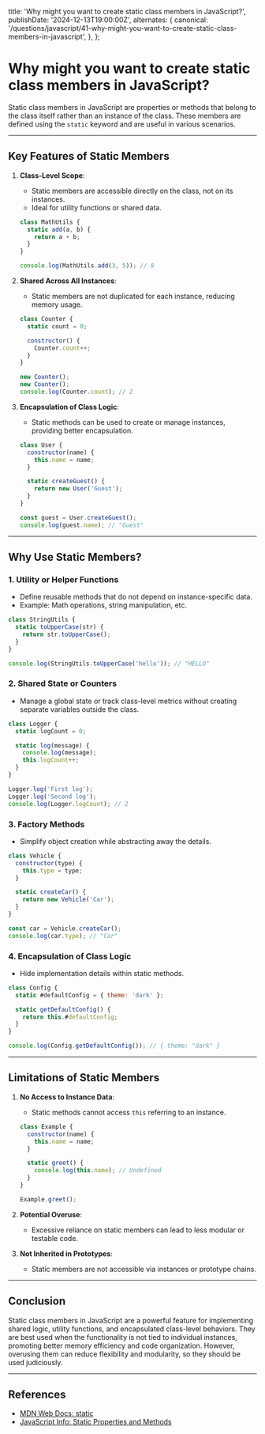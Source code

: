 
  title: 'Why might you want to create static class members in JavaScript?',
  publishDate: '2024-12-13T19:00:00Z',
  alternates: {
    canonical:
      '/questions/javascript/41-why-might-you-want-to-create-static-class-members-in-javascript',
  },
};

# Why might you want to create static class members in JavaScript?

Static class members in JavaScript are properties or methods that belong to the class itself rather than an instance of the class. These members are defined using the `static` keyword and are useful in various scenarios.

---

## **Key Features of Static Members**

1. **Class-Level Scope**:

   - Static members are accessible directly on the class, not on its instances.
   - Ideal for utility functions or shared data.

   ```javascript
   class MathUtils {
     static add(a, b) {
       return a + b;
     }
   }

   console.log(MathUtils.add(3, 5)); // 8
   ```

2. **Shared Across All Instances**:

   - Static members are not duplicated for each instance, reducing memory usage.

   ```javascript
   class Counter {
     static count = 0;

     constructor() {
       Counter.count++;
     }
   }

   new Counter();
   new Counter();
   console.log(Counter.count); // 2
   ```

3. **Encapsulation of Class Logic**:

   - Static methods can be used to create or manage instances, providing better encapsulation.

   ```javascript
   class User {
     constructor(name) {
       this.name = name;
     }

     static createGuest() {
       return new User('Guest');
     }
   }

   const guest = User.createGuest();
   console.log(guest.name); // "Guest"
   ```

---

## **Why Use Static Members?**

### 1. **Utility or Helper Functions**

- Define reusable methods that do not depend on instance-specific data.
- Example: Math operations, string manipulation, etc.

```javascript
class StringUtils {
  static toUpperCase(str) {
    return str.toUpperCase();
  }
}

console.log(StringUtils.toUpperCase('hello')); // "HELLO"
```

### 2. **Shared State or Counters**

- Manage a global state or track class-level metrics without creating separate variables outside the class.

```javascript
class Logger {
  static logCount = 0;

  static log(message) {
    console.log(message);
    this.logCount++;
  }
}

Logger.log('First log');
Logger.log('Second log');
console.log(Logger.logCount); // 2
```

### 3. **Factory Methods**

- Simplify object creation while abstracting away the details.

```javascript
class Vehicle {
  constructor(type) {
    this.type = type;
  }

  static createCar() {
    return new Vehicle('Car');
  }
}

const car = Vehicle.createCar();
console.log(car.type); // "Car"
```

### 4. **Encapsulation of Class Logic**

- Hide implementation details within static methods.

```javascript
class Config {
  static #defaultConfig = { theme: 'dark' };

  static getDefaultConfig() {
    return this.#defaultConfig;
  }
}

console.log(Config.getDefaultConfig()); // { theme: "dark" }
```

---

## **Limitations of Static Members**

1. **No Access to Instance Data**:

   - Static methods cannot access `this` referring to an instance.

   ```javascript
   class Example {
     constructor(name) {
       this.name = name;
     }

     static greet() {
       console.log(this.name); // Undefined
     }
   }

   Example.greet();
   ```

2. **Potential Overuse**:

   - Excessive reliance on static members can lead to less modular or testable code.

3. **Not Inherited in Prototypes**:
   - Static members are not accessible via instances or prototype chains.

---

## **Conclusion**

Static class members in JavaScript are a powerful feature for implementing shared logic, utility functions, and encapsulated class-level behaviors. They are best used when the functionality is not tied to individual instances, promoting better memory efficiency and code organization. However, overusing them can reduce flexibility and modularity, so they should be used judiciously.

---

## **References**

- [MDN Web Docs: static](https://developer.mozilla.org/en-US/docs/Web/JavaScript/Reference/Classes/static)
- [JavaScript Info: Static Properties and Methods](https://javascript.info/static-properties-methods)

<GithubEdit link='/questions/javascript/41-why-might-you-want-to-create-static-class-members-in-javascript/page.mdx' />
